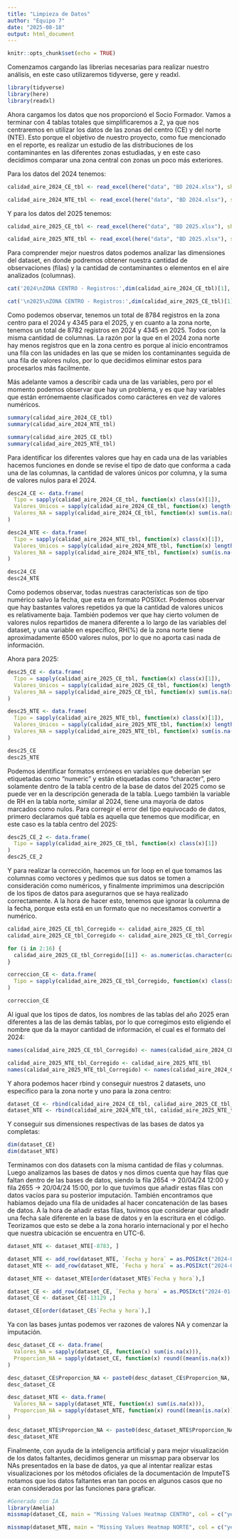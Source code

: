 ```yaml
---
title: "Limpieza de Datos"
author: "Equipo 7"
date: "2025-08-18"
output: html_document
---
```


```r
knitr::opts_chunk$set(echo = TRUE)
```

Comenzamos cargando las librerias necesarias para realizar nuestro análisis, en este caso utilizaremos tidyverse, gere y readxl.
```r
library(tidyverse)
library(here)
library(readxl)
```

Ahora cargamos los datos que nos proporcionó el Socio Formador. Vamos a terminar con 4 tablas totales que simplificaremos a 2, ya que nos centraremos en utilizar los datos de las zonas del centro (CE) y del norte (NTE). Esto porque el objetivo de nuestro proyecto, como fue mencionado en el reporte, es realizar un estudio de las distribuciones de los contaminantes en las diferentes zonas estudiadas, y en este caso decidimos comparar una zona central con zonas un poco más exteriores.

Para los datos del 2024 tenemos:

```r
calidad_aire_2024_CE_tbl <- read_excel(here("data", "BD 2024.xlsx"), sheet = 'CE')

calidad_aire_2024_NTE_tbl <- read_excel(here("data", "BD 2024.xlsx"), sheet = 'NTE')
```

Y para los datos del 2025 tenemos:

```r
calidad_aire_2025_CE_tbl <- read_excel(here("data", "BD 2025.xlsx"), sheet = 'CE')

calidad_aire_2025_NTE_tbl <- read_excel(here("data", "BD 2025.xlsx"), sheet = 'NTE')
```

Para comprender mejor nuestros datos podemos analizar las dimensiones del dataset, en donde podremos obtener nuestra cantidad de observaciones (filas) y la cantidad de contaminantes o elementos en el aire analizados (columnas).

```r
cat('2024\nZONA CENTRO - Registros:',dim(calidad_aire_2024_CE_tbl)[1],'Columnas:',dim(calidad_aire_2024_CE_tbl)[2], '\nZONA NORTE - Registros:',dim(calidad_aire_2024_NTE_tbl)[1],'Columnas:',dim(calidad_aire_2024_NTE_tbl)[2])

cat('\n2025\nZONA CENTRO - Registros:',dim(calidad_aire_2025_CE_tbl)[1],'Columnas:',dim(calidad_aire_2025_CE_tbl)[2], '\nZONA NORTE - Registros:',dim(calidad_aire_2025_NTE_tbl)[1],'Columnas:',dim(calidad_aire_2025_NTE_tbl)[2])
```
Como podemos observar, tenemos un total de 8784 registros en la zona centro para el 2024 y 4345 para el 2025, y en cuanto a la zona norte, tenemos un total de 8782 registros en 2024 y 4345 en 2025. Todos con la misma cantidad de columnas. La razón por la que en el 2024 zona norte hay menos registros que en la zona centro es porque al inicio encontramos una fila con las unidades en las que se miden los contaminantes seguida de una fila de valores nulos, por lo que decidimos eliminar estos para procesarlos más facilmente.

Más adelante vamos a describir cada una de las variables, pero por el momento podemos observar que hay un problema, y es que hay variables que están errónemaente clasificados como carácteres en vez de valores numéricos.

```r
summary(calidad_aire_2024_CE_tbl)
summary(calidad_aire_2024_NTE_tbl)
```

```r
summary(calidad_aire_2025_CE_tbl)
summary(calidad_aire_2025_NTE_tbl)
```

Para identificar los diferentes valores que hay en cada una de las variables hacemos funciones en donde se revise el tipo de dato que conforma a cada una de las columnas, la cantidad de valores únicos por columna, y la suma de valores nulos para el 2024.

```r
desc24_CE <- data.frame(
  Tipo = sapply(calidad_aire_2024_CE_tbl, function(x) class(x)[1]),
  Valores_Unicos = sapply(calidad_aire_2024_CE_tbl, function(x) length(unique(x))),
  Valores_NA = sapply(calidad_aire_2024_CE_tbl, function(x) sum(is.na(x)))
)

desc24_NTE <- data.frame(
  Tipo = sapply(calidad_aire_2024_NTE_tbl, function(x) class(x)[1]),
  Valores_Unicos = sapply(calidad_aire_2024_NTE_tbl, function(x) length(unique(x))),
  Valores_NA = sapply(calidad_aire_2024_NTE_tbl, function(x) sum(is.na(x)))
)

desc24_CE
desc24_NTE
```

Como podemos observar, todas nuestras características son de tipo numérico salvo la fecha, que esta en formato POSIXct. Podemos observar que hay bastantes valores repetidos ya que la cantidad de valores unicos es relativamente baja. También podemos ver que hay cierto volumen de valores nulos repartidos de manera diferente a lo largo de las variables del dataset, y una variable en específico, RH(%) de la zona norte tiene aproximadamente 6500 valores nulos, por lo que no aporta casi nada de información.

Ahora para 2025:

```r
desc25_CE <- data.frame(
  Tipo = sapply(calidad_aire_2025_CE_tbl, function(x) class(x)[1]),
  Valores_Unicos = sapply(calidad_aire_2025_CE_tbl, function(x) length(unique(x))),
  Valores_NA = sapply(calidad_aire_2025_CE_tbl, function(x) sum(is.na(x)))
)

desc25_NTE <- data.frame(
  Tipo = sapply(calidad_aire_2025_NTE_tbl, function(x) class(x)[1]),
  Valores_Unicos = sapply(calidad_aire_2025_NTE_tbl, function(x) length(unique(x))),
  Valores_NA = sapply(calidad_aire_2025_NTE_tbl, function(x) sum(is.na(x)))
)

desc25_CE
desc25_NTE
```

Podemos identificar formatos erróneos en variables que deberían ser etiquetadas como "numeric" y están etiquetadas como "character", pero solamente dentro de la tabla centro de la base de datos del 2025 como se puede ver en la descripción generada de la tabla. Luego también la variable de RH en la tabla norte, similar al 2024, tiene una mayoría de datos marcados como nulos. Para corregir el error del tipo equivocado de datos, primero declaramos qué tabla es aquella que tenemos que modificar, en este caso es la tabla centro del 2025:

```r
desc25_CE_2 <- data.frame(
  Tipo = sapply(calidad_aire_2025_CE_tbl, function(x) class(x)[1])
)
desc25_CE_2
```

Y para realizar la corrección, hacemos un for loop en el que tomamos las columnas como vectores y pedimos que sus datos se tomen a consideración como numéricos, y finalmente imprimimos una descripción de los tipos de datos para asegurarnos que se haya realizado correctamente. A la hora de hacer esto, tenemos que ignorar la columna de la fecha, porque esta está en un formato que no necesitamos convertir a numérico.

```r
calidad_aire_2025_CE_tbl_Corregido <- calidad_aire_2025_CE_tbl
calidad_aire_2025_CE_tbl_Corregido <- calidad_aire_2025_CE_tbl_Corregido[-1, ]

for (i in 2:16) {
  calidad_aire_2025_CE_tbl_Corregido[[i]] <- as.numeric(as.character(calidad_aire_2025_CE_tbl_Corregido[[i]]))
}

correccion_CE <- data.frame(
  Tipo = sapply(calidad_aire_2025_CE_tbl_Corregido, function(x) class(x)[1])
)

correccion_CE
```

  Al igual que los tipos de datos, los nombres de las tablas del año 2025 eran diferentes a las de las demás tablas, por lo que corregimos esto eligiendo el nombre que da la mayor cantidad de información, el cual es el formato del 2024:

```r
names(calidad_aire_2025_CE_tbl_Corregido) <- names(calidad_aire_2024_CE_tbl)

calidad_aire_2025_NTE_tbl_Corregido <- calidad_aire_2025_NTE_tbl
names(calidad_aire_2025_NTE_tbl_Corregido) <- names(calidad_aire_2024_CE_tbl)
```

Y ahora podemos hacer rbind y conseguir nuestros 2 datasets, uno especifico para la zona norte y uno para la zona centro:

```r
dataset_CE <- rbind(calidad_aire_2024_CE_tbl, calidad_aire_2025_CE_tbl_Corregido)
dataset_NTE <- rbind(calidad_aire_2024_NTE_tbl, calidad_aire_2025_NTE_tbl_Corregido)
```

Y conseguir sus dimensiones respectivas de las bases de datos ya completas:

```r
dim(dataset_CE)
dim(dataset_NTE)
```
Terminamos con dos datasets con la misma cantidad de filas y columnas. Luego analizamos las bases de datos y nos dimos cuenta que hay filas que faltan dentro de las bases de datos, siendo la fila 2654 -> 20/04/24 12:00 y fila 2655 -> 20/04/24 15:00, por lo que tuvimos que añadir estas filas con datos vacíos para su posterior imputación. También encontramos que habíamos dejado una fila de unidades al hacer concatenación de las bases de datos. A la hora de añadir estas filas, tuvimos que considerar que añadir una fecha sale diferente en la base de datos y en la escritura en el código. Teorizamos que esto se debe a la zona horario internacional y por el hecho que nuestra ubicación se encuentra en UTC-6.

```r
dataset_NTE <- dataset_NTE[-8783, ]
```

```r
dataset_NTE <- add_row(dataset_NTE, `Fecha y hora` = as.POSIXct("2024-04-20 07:00:00"))
dataset_NTE <- add_row(dataset_NTE, `Fecha y hora` = as.POSIXct("2024-04-20 08:00:00"))

dataset_NTE <- dataset_NTE[order(dataset_NTE$`Fecha y hora`),]
```

```r
dataset_CE <- add_row(dataset_CE, `Fecha y hora` = as.POSIXct("2024-01-01 01:00:00"))
dataset_CE <- dataset_CE[-13129 ,]

dataset_CE[order(dataset_CE$`Fecha y hora`),]
```

Ya con las bases juntas podemos ver razones de valores NA y comenzar la imputación.

```r
desc_dataset_CE <- data.frame(
  Valores_NA = sapply(dataset_CE, function(x) sum(is.na(x))),
  Proporcion_NA = sapply(dataset_CE, function(x) round((mean(is.na(x)) * 100), 2))
)

desc_dataset_CE$Proporcion_NA <- paste0(desc_dataset_CE$Proporcion_NA, '%')
desc_dataset_CE
```

```r
desc_dataset_NTE <- data.frame(
  Valores_NA = sapply(dataset_NTE, function(x) sum(is.na(x))),
  Proporcion_NA = sapply(dataset_NTE, function(x) round((mean(is.na(x)) * 100), 2))
)

desc_dataset_NTE$Proporcion_NA <- paste0(desc_dataset_NTE$Proporcion_NA, '%')
desc_dataset_NTE
```

Finalmente, con ayuda de la inteligencia artificial y para mejor visualización de los datos faltantes, decidimos generar un missmap para observar los NAs presentados en la base de datos, ya que al intentar realizar estas visualizaciones por los métodos oficiales de la documentación de ImputeTS notamos que los datos faltantes eran tan pocos en algunos casos que no eran considerados por las funciones para graficar.

```r
#Generado con IA
library(Amelia)
missmap(dataset_CE, main = "Missing Values Heatmap CENTRO", col = c("yellow", "black"))

missmap(dataset_NTE, main = "Missing Values Heatmap NORTE", col = c("yellow", "black"))
```